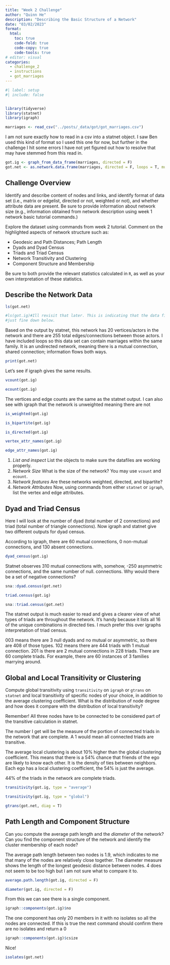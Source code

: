 ```yaml
---
title: "Week 2 Challenge"
author: "Quinn He"
description: "Describing the Basic Structure of a Network"
date: "03/02/2023"
format:
  html:
    toc: true
    code-fold: true
    code-copy: true
    code-tools: true
# editor: visual
categories: 
  - challenge_2
  - instructions
  - got_marriages
---
```


```r
#| label: setup
#| include: false


library(tidyverse)
library(statnet)
library(igraph)
```


```r
marriages <- read_csv("../posts/_data/got/got_marriages.csv")
```

I am not sure exactly how to read in a csv into a statnet object. I saw Ben used this kind of format so I used this one for now, but further in the challenge I hit some errors I have not yet figured out how to resolve that may have stemmed from this read in.

```r

got.ig <- graph_from_data_frame(marriages, directed = F)
got.net <- as.network.data.frame(marriages, directed = F, loops = T, multiple = T)


```


## Challenge Overview


Identify and describe content of nodes and links, and identify format of data set (i.e., matrix or edgelist, directed or not, weighted or not), and whether attribute data are present. Be sure to provide information about network size (e.g., information obtained from network description using week 1 network basic tutorial commands.)

Explore the dataset using commands from week 2 tutorial. Comment on the highlighted aspects of network structure such as: 

- Geodesic and Path Distances; Path Length
- Dyads and Dyad Census
- Triads and Triad Census
- Network Transitivity and Clustering
- Component Structure and Membership

Be sure to both provide the relevant statistics calculated in `R`, as well as your own interpretation of these statistics.

## Describe the Network Data



```r
ls(got.net)

#ls(got.ig)#Ill revisit that later. This is indicating that the data files are not working properly, but I can run the code
#just fine down below. 
```

Based on the output by statnet, this network has 20 vertices/actors in the network and there are 255 total edges/connections between those actors. I have included loops so this data set can contain marriages within the same family. It is an undirected network, meaning there is a mutual connection, shared connection; information flows both ways.
```r
print(got.net)
```


Let's see if igraph gives the same results.

```r
vcount(got.ig)
```

```r
ecount(got.ig)
```
The vertices and edge counts are the same as the statnet output. I can also see with igraph that the network is unweighted meaning there are not 

```r
is_weighted(got.ig)

is_bipartite(got.ig)

is_directed(got.ig)
```

```r

vertex_attr_names(got.ig)

edge_attr_names(got.ig)

```



1. *List and inspect* List the objects to make sure the datafiles are working properly.
2. *Network Size* What is the size of the network? You may use `vcount` and `ecount`.
3. *Network features* Are these networks weighted, directed, and bipartite?
4. *Network Attributes* Now, using commands from either `statnet` or `igraph`, list the vertex and edge attributes.

## Dyad and Triad Census

Here I will look at the number of dyad (total number of 2 connections) and triad (total number of triangle connections). Now igraph and statnet give two different outputs for dyad census. 

According to igraph, there are 60 mutual connections, 0 non-mutual connections, and 130 absent connections. 
```r
dyad_census(got.ig)
```


Statnet observes 310 mutual connections with, somehow, -250 asymmetric connections, and the same number of null.  connections. Why would there be a set of negative connections? 
```r
sna::dyad.census(got.net)
```


```r
triad.census(got.ig)
```

```r
sna::triad.census(got.net)
```

The statnet output is much easier to read and gives a clearer view of what types of triads are throughout the network. It's handy because it lists all 16 of the unique combinations in directed ties. I much prefer this over igraphs interpretation of triad census. 

003 means there are 3 null dyads and no mutual or asymmetric, so there are 408 of those types. 102 means there are 444 triads with 1 mutual connection. 201 is there are 2 mutual connections in 228 triads. There are 60 complete triads. For example, there are 60 instances of 3 families marrying around. 

## Global and Local Transitivity or Clustering

Compute global transitivity using `transitivity` on `igraph` or `gtrans` on `statnet` and local transitivity of specific nodes of your choice, in addition to the average clustering coefficient. What is the distribution of node degree and how does it compare with the distribution of local transitivity?

Remember! All three nodes have to be connected to be considered part of the transitive calculation in statnet.

The number I get will be the measure of the portion of connected triads in the network that are complete. A 1 would mean all connected triads are transitive. 

The average local clustering is about 10% higher than the global clustering coefficient. This means that there is a 54% chance that friends of the ego are likely to know each other. It is the density of ties between neighbors. Each ego has a local clustering coefficient, the 54% is just the average. 

44% of the triads in the network are complete triads. 

```r
transitivity(got.ig, type = "average")

transitivity(got.ig, type = "global")
```

```r
gtrans(got.net, diag = T)
```





## Path Length and Component Structure 

Can you compute the average path length and the _diameter_ of the network? Can you find the component structure of the network and identify the cluster membership of each node?

The average path length between two nodes is 1.9, which indicates to me that many of the nodes are relatively close together. The diameter measure shows the length of the longest geodesic distance between nodes. 4 does not seem to be too high but I am not sure what to compare it to. 

```r
average.path.length(got.ig, directed = F)

diameter(got.ig, directed = F)

```



From this we can see there is a single component. 
```r
igraph::components(got.ig)$no
```

The one component has only 20 members in it with no isolates so all the nodes are connected. If this is true the next command should confirm there are no isolates and return a 0
```r
igraph::components(got.ig)$csize
```

Nice!
```r
isolates(got.net)
```



